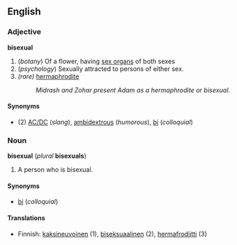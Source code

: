 ==English==
===Adjective===
'''bisexual'''
#(''botany'') Of a flower, having [[sex organ]]s of both sexes 
#(''psychology'') Sexually attracted to persons of either sex.
#''(rare)'' [[hermaphrodite]]
#:''Midrash and Zohar present Adam as a hermaphrodite or bisexual.''

====Synonyms====
*(2) [[AC/DC]] (''slang''), [[ambidextrous]] (''humorous''), [[bi]] (''colloquial'')

===Noun===
'''bisexual''' (''plural'' '''bisexuals''')

#A person who is bisexual.

====Synonyms====
*[[bi]] (''colloquial'')

====Translations====

*Finnish: [[kaksineuvoinen]] (1), [[biseksuaalinen]] (2), [[hermafrodiitti]] (3)